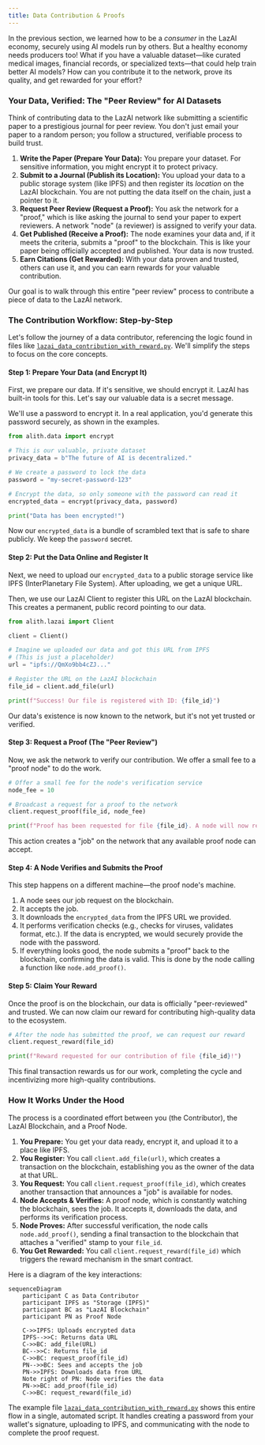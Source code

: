 ```yaml
---
title: Data Contribution & Proofs
---
```


In the previous section, we learned how to be a _consumer_ in the LazAI economy, securely using AI models run by others. But a healthy economy needs producers too! What if you have a valuable dataset—like curated medical images, financial records, or specialized texts—that could help train better AI models? How can you contribute it to the network, prove its quality, and get rewarded for your effort?

### Your Data, Verified: The "Peer Review" for AI Datasets

Think of contributing data to the LazAI network like submitting a scientific paper to a prestigious journal for peer review. You don't just email your paper to a random person; you follow a structured, verifiable process to build trust.

1.  **Write the Paper (Prepare Your Data):** You prepare your dataset. For sensitive information, you might encrypt it to protect privacy.
2.  **Submit to a Journal (Publish its Location):** You upload your data to a public storage system (like IPFS) and then register its _location_ on the LazAI blockchain. You are not putting the data itself on the chain, just a pointer to it.
3.  **Request Peer Review (Request a Proof):** You ask the network for a "proof," which is like asking the journal to send your paper to expert reviewers. A network "node" (a reviewer) is assigned to verify your data.
4.  **Get Published (Receive a Proof):** The node examines your data and, if it meets the criteria, submits a "proof" to the blockchain. This is like your paper being officially accepted and published. Your data is now trusted.
5.  **Earn Citations (Get Rewarded):** With your data proven and trusted, others can use it, and you can earn rewards for your valuable contribution.

Our goal is to walk through this entire "peer review" process to contribute a piece of data to the LazAI network.

### The Contribution Workflow: Step-by-Step

Let's follow the journey of a data contributor, referencing the logic found in files like [`lazai_data_contribution_with_reward.py`](https://github.com/0xLazAI/alith/blob/main/sdks/python/examples/lazai_data_contribution_with_reward.py). We'll simplify the steps to focus on the core concepts.

#### Step 1: Prepare Your Data (and Encrypt It)

First, we prepare our data. If it's sensitive, we should encrypt it. LazAI has built-in tools for this. Let's say our valuable data is a secret message.

We'll use a password to encrypt it. In a real application, you'd generate this password securely, as shown in the examples.

```python
from alith.data import encrypt

# This is our valuable, private dataset
privacy_data = b"The future of AI is decentralized."

# We create a password to lock the data
password = "my-secret-password-123"

# Encrypt the data, so only someone with the password can read it
encrypted_data = encrypt(privacy_data, password)

print("Data has been encrypted!")
```

Now our `encrypted_data` is a bundle of scrambled text that is safe to share publicly. We keep the `password` secret.

#### Step 2: Put the Data Online and Register It

Next, we need to upload our `encrypted_data` to a public storage service like IPFS (InterPlanetary File System). After uploading, we get a unique URL.

Then, we use our LazAI Client to register this URL on the LazAI blockchain. This creates a permanent, public record pointing to our data.

```python
from alith.lazai import Client

client = Client()

# Imagine we uploaded our data and got this URL from IPFS
# (This is just a placeholder)
url = "ipfs://QmXo9bb4cZJ..."

# Register the URL on the LazAI blockchain
file_id = client.add_file(url)

print(f"Success! Our file is registered with ID: {file_id}")
```

Our data's existence is now known to the network, but it's not yet trusted or verified.

#### Step 3: Request a Proof (The "Peer Review")

Now, we ask the network to verify our contribution. We offer a small fee to a "proof node" to do the work.

```python
# Offer a small fee for the node's verification service
node_fee = 10

# Broadcast a request for a proof to the network
client.request_proof(file_id, node_fee)

print(f"Proof has been requested for file {file_id}. A node will now review it.")
```

This action creates a "job" on the network that any available proof node can accept.

#### Step 4: A Node Verifies and Submits the Proof

This step happens on a different machine—the proof node's machine.

1.  A node sees our job request on the blockchain.
2.  It accepts the job.
3.  It downloads the `encrypted_data` from the IPFS URL we provided.
4.  It performs verification checks (e.g., checks for viruses, validates format, etc.). If the data is encrypted, we would securely provide the node with the password.
5.  If everything looks good, the node submits a "proof" back to the blockchain, confirming the data is valid. This is done by the node calling a function like `node.add_proof()`.

#### Step 5: Claim Your Reward

Once the proof is on the blockchain, our data is officially "peer-reviewed" and trusted. We can now claim our reward for contributing high-quality data to the ecosystem.

```python
# After the node has submitted the proof, we can request our reward
client.request_reward(file_id)

print(f"Reward requested for our contribution of file {file_id}!")
```

This final transaction rewards us for our work, completing the cycle and incentivizing more high-quality contributions.

### How It Works Under the Hood

The process is a coordinated effort between you (the Contributor), the LazAI Blockchain, and a Proof Node.

1.  **You Prepare:** You get your data ready, encrypt it, and upload it to a place like IPFS.
2.  **You Register:** You call `client.add_file(url)`, which creates a transaction on the blockchain, establishing you as the owner of the data at that URL.
3.  **You Request:** You call `client.request_proof(file_id)`, which creates another transaction that announces a "job" is available for nodes.
4.  **Node Accepts & Verifies:** A proof node, which is constantly watching the blockchain, sees the job. It accepts it, downloads the data, and performs its verification process.
5.  **Node Proves:** After successful verification, the node calls `node.add_proof()`, sending a final transaction to the blockchain that attaches a "verified" stamp to your `file_id`.
6.  **You Get Rewarded:** You call `client.request_reward(file_id)` which triggers the reward mechanism in the smart contract.

Here is a diagram of the key interactions:

```mermaid
sequenceDiagram
    participant C as Data Contributor
    participant IPFS as "Storage (IPFS)"
    participant BC as "LazAI Blockchain"
    participant PN as Proof Node

    C->>IPFS: Uploads encrypted data
    IPFS-->>C: Returns data URL
    C->>BC: add_file(URL)
    BC-->>C: Returns file_id
    C->>BC: request_proof(file_id)
    PN-->>BC: Sees and accepts the job
    PN->>IPFS: Downloads data from URL
    Note right of PN: Node verifies the data
    PN->>BC: add_proof(file_id)
    C->>BC: request_reward(file_id)
```

The example file [`lazai_data_contribution_with_reward.py`](https://github.com/0xLazAI/alith/blob/main/sdks/python/examples/lazai_data_contribution_with_reward.py) shows this entire flow in a single, automated script. It handles creating a password from your wallet's signature, uploading to IPFS, and communicating with the node to complete the proof request.
